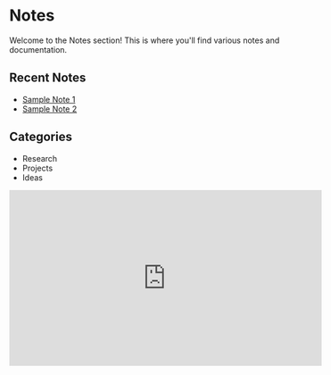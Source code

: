 # Notes

Welcome to the Notes section! This is where you'll find various notes and documentation.

## Recent Notes

- [Sample Note 1](/notes/sample1)
- [Sample Note 2](/notes/sample2)

## Categories

- Research
- Projects
- Ideas 


<iframe width="560" height="315" src="https://www.youtube.com/embed/l8pRSuU81PU?si=Vq5OYGx4sZ_anosj" title="YouTube video player" frameborder="0" allow="accelerometer; autoplay; clipboard-write; encrypted-media; gyroscope; picture-in-picture; web-share" referrerpolicy="strict-origin-when-cross-origin" allowfullscreen></iframe>